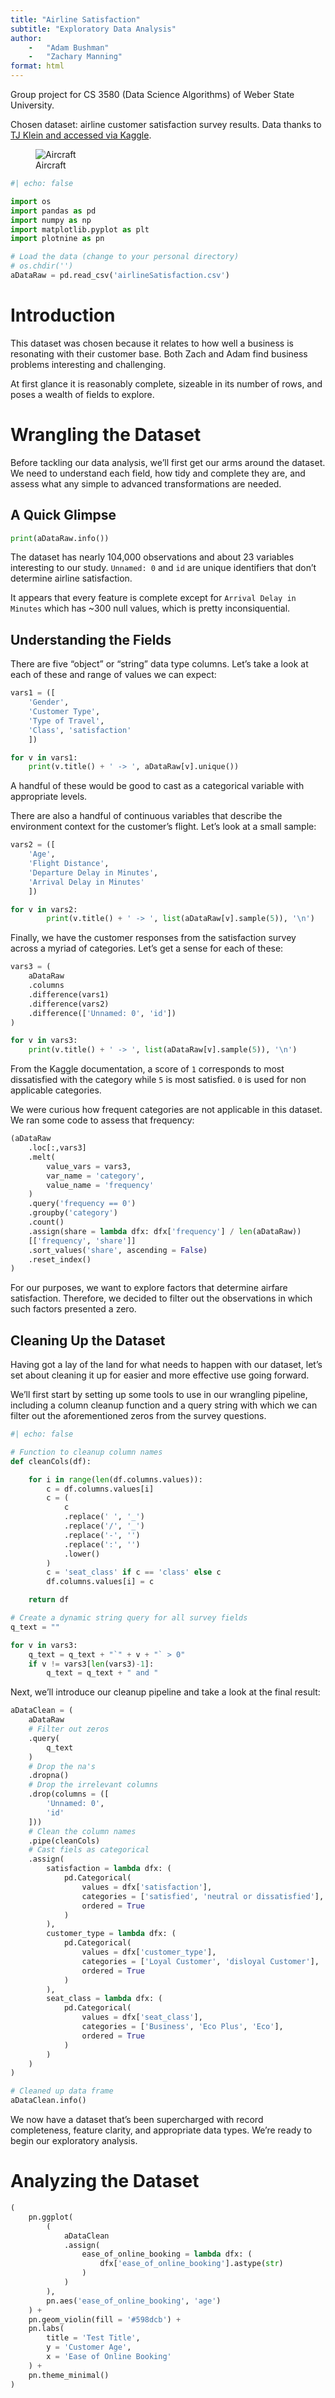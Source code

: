 ```yaml
---
title: "Airline Satisfaction"
subtitle: "Exploratory Data Analysis"
author: 
    -   "Adam Bushman"
    -   "Zachary Manning"
format: html
---
```


Group project for CS 3580 (Data Science Algorithms) of Weber State University.

Chosen dataset: airline customer satisfaction survey results. Data thanks to [TJ Klein and accessed via Kaggle](https://www.kaggle.com/datasets/teejmahal20/airline-passenger-satisfaction).

![Aircraft](https://storage.googleapis.com/kaggle-datasets-images/522275/959195/b0e445e8d51cbbb098917a006378d829/dataset-cover.png?t=2020-02-20-16-56-51)

```python
#| echo: false

import os
import pandas as pd
import numpy as np
import matplotlib.pyplot as plt
import plotnine as pn

# Load the data (change to your personal directory)
# os.chdir('')
aDataRaw = pd.read_csv('airlineSatisfaction.csv')

```

# Introduction

This dataset was chosen because it relates to how well a business is resonating with their customer base. Both Zach and Adam find business problems interesting and challenging.

At first glance it is reasonably complete, sizeable in its number of rows, and poses a wealth of fields to explore. 

# Wrangling the Dataset

Before tackling our data analysis, we'll first get our arms around the dataset. We need to understand each field, how tidy and complete they are, and assess what any simple to advanced transformations are needed.

## A Quick Glimpse

```python

print(aDataRaw.info())

```

The dataset has nearly 104,000 observations and about 23 variables interesting to our study. `Unnamed: 0` and `id` are unique identifiers that don't determine airline satisfaction.

It appears that every feature is complete except for `Arrival Delay in Minutes` which has ~300 null values, which is pretty inconsiquential.

## Understanding the Fields

There are five "object" or "string" data type columns. Let's take a look at each of these and range of values we can expect:

```python

vars1 = ([
    'Gender', 
    'Customer Type', 
    'Type of Travel', 
    'Class', 'satisfaction'
    ])

for v in vars1:
    print(v.title() + ' -> ', aDataRaw[v].unique())

```

A handful of these would be good to cast as a categorical variable with appropriate levels. 

There are also a handful of continuous variables that describe the environment context for the customer's flight. Let's look at a small sample:

```python

vars2 = ([
    'Age', 
    'Flight Distance', 
    'Departure Delay in Minutes', 
    'Arrival Delay in Minutes'
    ])

for v in vars2:
        print(v.title() + ' -> ', list(aDataRaw[v].sample(5)), '\n')

```

Finally, we have the customer responses from the satisfaction survey across a myriad of categories. Let's get a sense for each of these:

```python

vars3 = (
    aDataRaw
    .columns
    .difference(vars1)
    .difference(vars2)
    .difference(['Unnamed: 0', 'id'])
)

for v in vars3:
    print(v.title() + ' -> ', list(aDataRaw[v].sample(5)), '\n')

```

From the Kaggle documentation, a score of `1` corresponds to most dissatisfied with the category while `5` is most satisfied. `0` is used for non applicable categories.

We were curious how frequent categories are not applicable in this dataset. We ran some code to assess that frequency:

```python

(aDataRaw
    .loc[:,vars3]
    .melt(
        value_vars = vars3, 
        var_name = 'category', 
        value_name = 'frequency'
    )
    .query('frequency == 0')
    .groupby('category')
    .count()
    .assign(share = lambda dfx: dfx['frequency'] / len(aDataRaw))
    [['frequency', 'share']]
    .sort_values('share', ascending = False)
    .reset_index()
)

```

For our purposes, we want to explore factors that determine airfare satisfaction. Therefore, we decided to filter out the observations in which such factors presented a zero.

## Cleaning Up the Dataset

Having got a lay of the land for what needs to happen with our dataset, let's set about cleaning it up for easier and more effective use going forward.

We'll first start by setting up some tools to use in our wrangling pipeline, including a column cleanup function and a query string with which we can filter out the aforementioned zeros from the survey questions.

```python
#| echo: false

# Function to cleanup column names
def cleanCols(df):

    for i in range(len(df.columns.values)):
        c = df.columns.values[i]
        c = (
            c
            .replace(' ', '_')
            .replace('/', '_')
            .replace('-', '')
            .replace(':', '')
            .lower()
        )
        c = 'seat_class' if c == 'class' else c
        df.columns.values[i] = c

    return df

# Create a dynamic string query for all survey fields
q_text = ""

for v in vars3:
    q_text = q_text + "`" + v + "` > 0"
    if v != vars3[len(vars3)-1]:
        q_text = q_text + " and "

```

Next, we'll introduce our cleanup pipeline and take a look at the final result:

```python

aDataClean = (
    aDataRaw
    # Filter out zeros
    .query(
        q_text
    )
    # Drop the na's
    .dropna()
    # Drop the irrelevant columns
    .drop(columns = ([
        'Unnamed: 0', 
        'id'
    ]))
    # Clean the column names
    .pipe(cleanCols)
    # Cast fiels as categorical
    .assign(
        satisfaction = lambda dfx: (
            pd.Categorical(
                values = dfx['satisfaction'], 
                categories = ['satisfied', 'neutral or dissatisfied'], 
                ordered = True
            )
        ), 
        customer_type = lambda dfx: (
            pd.Categorical(
                values = dfx['customer_type'], 
                categories = ['Loyal Customer', 'disloyal Customer'], 
                ordered = True
            )
        ), 
        seat_class = lambda dfx: (
            pd.Categorical(
                values = dfx['seat_class'], 
                categories = ['Business', 'Eco Plus', 'Eco'], 
                ordered = True
            )
        )
    )
)

# Cleaned up data frame
aDataClean.info()

```

We now have a dataset that's been supercharged with record completeness, feature clarity, and appropriate data types. We're ready to begin our exploratory analysis.

# Analyzing the Dataset

```python

(
    pn.ggplot(
        (
            aDataClean
            .assign(
                ease_of_online_booking = lambda dfx: (
                    dfx['ease_of_online_booking'].astype(str)
                )
            )
        ), 
        pn.aes('ease_of_online_booking', 'age')
    ) +
    pn.geom_violin(fill = '#598dcb') +
    pn.labs(
        title = 'Test Title', 
        y = 'Customer Age', 
        x = 'Ease of Online Booking'
    ) +
    pn.theme_minimal()
)

```

